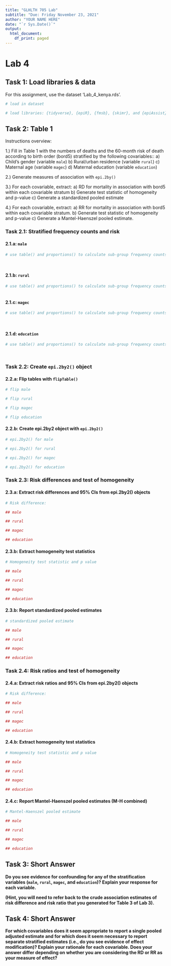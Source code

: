 ```yaml
---
title: "GLHLTH 705 Lab"
subtitle: "Due: Friday November 23, 2021"
author: "YOUR NAME HERE"
date: "`r Sys.Date()`"
output: 
  html_document:
    df_print: paged
---
```


# Lab 4 {.tabset}

## Task 1: Load libraries & data

For this assignment, use the dataset 'Lab_4_kenya.rds'.


```r
# load in dataset 

```

```r
# load libraries: {tidyverse}, {epiR}, {fmsb}, {skimr}, and {epiAssist}

```



## Task 2: Table 1

Instructions overview:

1.) Fill in Table 1 with the numbers of deaths and the 60-month risk of death according to birth order (bord5) stratified by the following covariables::
  a)	Child’s gender (variable `male`)
  b)	Rural/urban residence (variable `rural`)
  c)	Maternal age (variable `magec`)
  d)	Maternal education (variable `education`)

2.) Generate measures of association with `epi.2by()`

3.)	For each covariable, extract:
  a) RD for mortality in association with bord5 within each covariable stratum
  b) Generate test statistic of homogeneity and p-value 
  c) Generate a standardized pooled estimate

4.) For each covariable, extract:
  a) RR for mortality in association with bord5 within each covariable stratum. 
  b) Generate test statistic of homogeneity and p-value
  c) Generate a Mantel-Haenszel pooled estimate.


### Task 2.1: Stratified frequency counts and risk

#### 2.1.a: `male`

```r
# use table() and proportions() to calculate sub-group frequency counts and risk of death by sex (male) and birth order (bord5)

  
```

#### 2.1.b: `rural`

```r
# use table() and proportions() to calculate sub-group frequency counts and risk of death by residence (rural) and birth order (bord5)
  
```

#### 2.1.c: `magec`

```r
# use table() and proportions() to calculate sub-group frequency counts and risk of death by mother's age (magec) and birth order (bord5)

  
```

#### 2.1.d: `education`

```r
# use table() and proportions() to calculate sub-group frequency counts and risk of death by mother's education (education) and birth order (bord5)

  
```

### Task 2.2: Create `epi.2by2()` object


#### 2.2.a: Flip tables with `flipTable()`

```r
# flip male

# flip rural

# flip magec

# flip education

```


#### 2.2.b: Create epi.2by2 object with `epi.2by2()`

```r
# epi.2by2() for male

# epi.2by2() for rural

# epi.2by2() for magec

# epi.2by2() for education

```

### Task 2.3: Risk differences and test of homogeneity

#### 2.3.a: Extract risk differences and 95% CIs from epi.2by2() objects

```r
# Risk difference:

## male

## rural

## magec

## education

```

#### 2.3.b: Extract homogeneity test statistics

```r
# Homogeneity test statistic and p value

## male

## rural

## magec

## education
```

#### 2.3.b: Report standardized pooled estimates

```r
# standardized pooled estimate

## male

## rural

## magec

## education
```


### Task 2.4: Risk ratios and test of homogeneity

#### 2.4.a: Extract risk ratios and 95% CIs from epi.2by2() objects

```r
# Risk difference:

## male

## rural

## magec

## education

```

#### 2.4.b: Extract homogeneity test statistics

```r
# Homogeneity test statistic and p value

## male

## rural

## magec

## education
```

#### 2.4.c: Report Mantel-Haenszel pooled estimates (M-H combined)

```r
# Mantel-Haenszel pooled estimate

## male

## rural

## magec

## education
```



## Task 3: Short Answer
__Do you see evidence for confounding for any of the stratification variables (`male`, `rural`, `magec`, and `education`)?  Explain your response for each variable.__  

__(Hint, you will need to refer back to the crude association estimates of risk difference and risk ratio that you generated for Table 3 of Lab 3).__


## Task 4: Short Answer

__For which covariables does it seem appropriate to report a single pooled adjusted estimate and for which does it seem necessary to report separate stratified estimates (i.e., do you see evidence of effect modification)?  Explain your rationale for each covariable.  Does your answer differ depending on whether you are considering the RD or RR as your measure of effect?__


